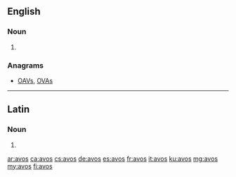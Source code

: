 ==English==

===Noun===
{{head|en|noun plural form}}

# {{plural of|avo|lang=en}}

===Anagrams===
* [[OAVs#English|OAVs]], [[OVAs#English|OVAs]]

----

==Latin==

===Noun===
{{la-noun-form|avōs}}

# {{inflection of|avus||acc|p|lang=la}}

[[ar:avos]]
[[ca:avos]]
[[cs:avos]]
[[de:avos]]
[[es:avos]]
[[fr:avos]]
[[it:avos]]
[[ku:avos]]
[[mg:avos]]
[[my:avos]]
[[fi:avos]]